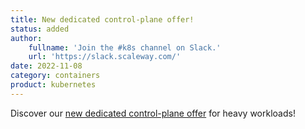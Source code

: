 ```yaml
---
title: New dedicated control-plane offer!
status: added
author:
    fullname: 'Join the #k8s channel on Slack.'
    url: 'https://slack.scaleway.com/'
date: 2022-11-08
category: containers
product: kubernetes
---
```


Discover our [new dedicated control-plane offer](https://www.scaleway.com/en/containers/kubernetes/reference-content/kubernetes-control-plane-offers/) for heavy workloads!